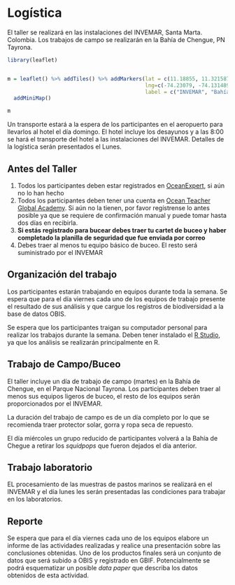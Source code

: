 # Logística

El taller se realizará en las instalaciones del INVEMAR, Santa Marta. Colombia. Los trabajos de campo se realizarán en la Bahía de Chengue, PN Tayrona. 

```r
library(leaflet)


m = leaflet() %>% addTiles() %>% addMarkers(lat = c(11.18855, 11.321587), 
                                            lng=c(-74.23079, -74.131489), 
                                            label = c("INVEMAR", "Bahía Chengue")) %>% 
  addMiniMap()

m

```


Un transporte estará a la espera de los participantes en el aeropuerto para llevarlos al hotel el día domingo. El hotel incluye los desayunos y a las 8:00 se hará el transporte del hotel a las instalaciones del INVEMAR. Detalles de la logística serán presentados el Lunes.

## Antes del Taller

1. Todos los participantes deben estar registrados en [OceanExpert](https://www.oceanexpert.net), si aún no lo han hecho
2. Todos los participantes deben tener una cuenta en [Ocean Teacher Global Academy](https://classroom.oceanteacher.org). Si aún no la tienen, por favor regístrense lo antes posible ya que se requiere de confirmación manual y puede tomar hasta dos días en recibirla.
3. **Si estás registrado para bucear debes traer tu cartet de buceo y haber completado la planilla de seguridad que fue enviada por correo**
4. Debes traer al menos tu equipo básico de buceo. El resto será suministrado por el INVEMAR


## Organización del trabajo

Los participantes estarán trabajando en equipos durante toda la semana. Se espera que para el día viernes cada uno de los equipos de trabajo presente el resultado de sus análisis y que cargue los registros de biodiversidad a la base de datos OBIS.

Se espera que los participantes traigan su computador personal para realizar los trabajos durante la semana. Deben tener instalado el [R Studio](https://www.rstudio.com), ya que los análisis se realizarán principalmente en R. 


## Trabajo de Campo/Buceo

El taller incluye un día de trabajo de campo (martes) en la Bahía de Chengue, en el Parque Nacional Tayrona. Los participantes deben traer al menos sus equipos ligeros de buceo, el resto de los equipos serán proporcionados por el INVEMAR.


La duración del trabajo de campo es de un día completo por lo que se recomienda traer protector solar, gorra y ropa seca de repuesto.

El día miércoles un grupo reducido de participantes volverá a la Bahía de Chegue a retirar los *squidpops* que fueron dejados el día anterior. 

## Trabajo laboratorio

EL procesamiento de las muestras de pastos marinos se realizará en el INVEMAR y el día lunes les serán presentadas las condiciones para trabajar en los laboratorios. 

## Reporte

Se espera que para el día viernes cada uno de los equipos elabore un informe de las actividades realizadas y realice una presentación sobre las conclusiones obtenidas. Uno de los productos finales será un conjunto de datos que será subido a OBIS y registrado en GBIF. Potencialmente se podrá esquematizar un posible *data paper* que describa los datos obtenidos de esta actividad.


